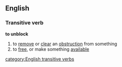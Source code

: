 ==English==
===Transitive verb===
'''to unblock'''
#to [[remove]] or [[clear]] an [[obstruction]] from something
#to [[free]], or make something [[available]]
[[category:English transitive verbs]]